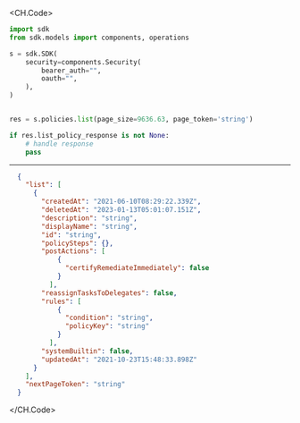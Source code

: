
<CH.Code>
```python List.py
import sdk
from sdk.models import components, operations

s = sdk.SDK(
    security=components.Security(
        bearer_auth="",
        oauth="",
    ),
)


res = s.policies.list(page_size=9636.63, page_token='string')

if res.list_policy_response is not None:
    # handle response
    pass
```
---

```json Example Response
  {
    "list": [
      {
        "createdAt": "2021-06-10T08:29:22.339Z",
        "deletedAt": "2023-01-13T05:01:07.151Z",
        "description": "string",
        "displayName": "string",
        "id": "string",
        "policySteps": {},
        "postActions": [
            {
              "certifyRemediateImmediately": false
            }
          ],
        "reassignTasksToDelegates": false,
        "rules": [
            {
              "condition": "string",
              "policyKey": "string"
            }
          ],
        "systemBuiltin": false,
        "updatedAt": "2021-10-23T15:48:33.898Z"
      }
    ],
    "nextPageToken": "string"
  }
```
</CH.Code>

